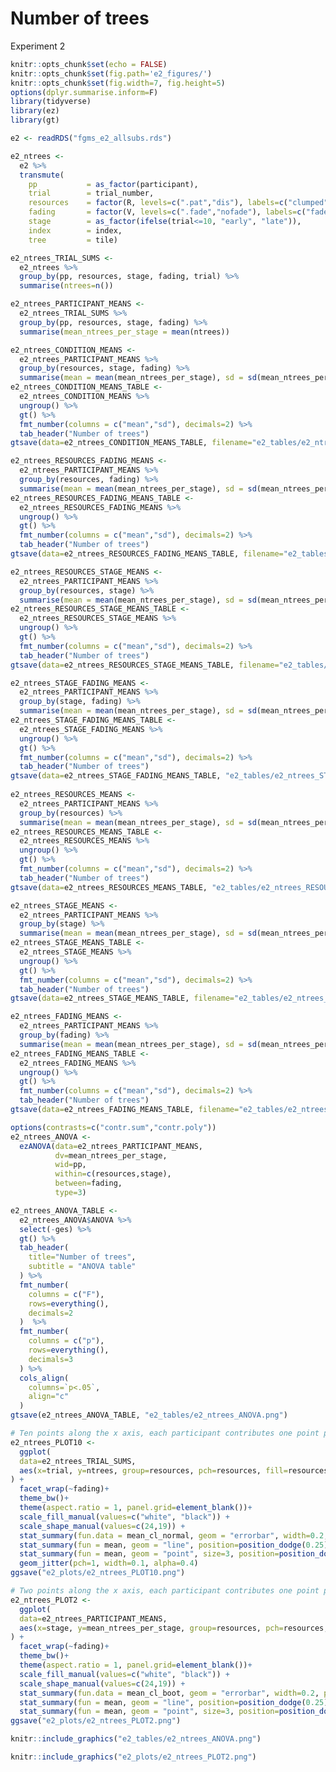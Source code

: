 # Number of trees

Experiment 2

```r
knitr::opts_chunk$set(echo = FALSE)
knitr::opts_chunk$set(fig.path='e2_figures/')
knitr::opts_chunk$set(fig.width=7, fig.height=5)
options(dplyr.summarise.inform=F)
library(tidyverse)
library(ez)
library(gt)

e2 <- readRDS("fgms_e2_allsubs.rds")

e2_ntrees <-
  e2 %>%
  transmute(
    pp           = as_factor(participant),
    trial        = trial_number,
    resources    = factor(R, levels=c(".pat","dis"), labels=c("clumped", "random")),
    fading       = factor(V, levels=c(".fade","nofade"), labels=c("fade", "no_fade")),
    stage        = as_factor(ifelse(trial<=10, "early", "late")),
    index        = index,
    tree         = tile)

e2_ntrees_TRIAL_SUMS <- 
  e2_ntrees %>% 
  group_by(pp, resources, stage, fading, trial) %>% 
  summarise(ntrees=n())

e2_ntrees_PARTICIPANT_MEANS <-
  e2_ntrees_TRIAL_SUMS %>% 
  group_by(pp, resources, stage, fading) %>% 
  summarise(mean_ntrees_per_stage = mean(ntrees))

e2_ntrees_CONDITION_MEANS <-
  e2_ntrees_PARTICIPANT_MEANS %>% 
  group_by(resources, stage, fading) %>% 
  summarise(mean = mean(mean_ntrees_per_stage), sd = sd(mean_ntrees_per_stage)) 
e2_ntrees_CONDITION_MEANS_TABLE <- 
  e2_ntrees_CONDITION_MEANS %>% 
  ungroup() %>% 
  gt() %>% 
  fmt_number(columns = c("mean","sd"), decimals=2) %>% 
  tab_header("Number of trees")
gtsave(data=e2_ntrees_CONDITION_MEANS_TABLE, filename="e2_tables/e2_ntrees_CONDITION_MEANS_TABLE.png")

e2_ntrees_RESOURCES_FADING_MEANS <-
  e2_ntrees_PARTICIPANT_MEANS %>% 
  group_by(resources, fading) %>% 
  summarise(mean = mean(mean_ntrees_per_stage), sd = sd(mean_ntrees_per_stage))
e2_ntrees_RESOURCES_FADING_MEANS_TABLE <-
  e2_ntrees_RESOURCES_FADING_MEANS %>% 
  ungroup() %>% 
  gt() %>% 
  fmt_number(columns = c("mean","sd"), decimals=2) %>% 
  tab_header("Number of trees")
gtsave(data=e2_ntrees_RESOURCES_FADING_MEANS_TABLE, filename="e2_tables/e2_ntrees_RESOURCES_FADING_MEANS_TABLE.png")

e2_ntrees_RESOURCES_STAGE_MEANS <-
  e2_ntrees_PARTICIPANT_MEANS %>% 
  group_by(resources, stage) %>% 
  summarise(mean = mean(mean_ntrees_per_stage), sd = sd(mean_ntrees_per_stage))
e2_ntrees_RESOURCES_STAGE_MEANS_TABLE <-
  e2_ntrees_RESOURCES_STAGE_MEANS %>% 
  ungroup() %>% 
  gt() %>% 
  fmt_number(columns = c("mean","sd"), decimals=2) %>% 
  tab_header("Number of trees")
gtsave(data=e2_ntrees_RESOURCES_STAGE_MEANS_TABLE, filename="e2_tables/e2_ntrees_RESOURCES_STAGE_MEANS_TABLE.png")

e2_ntrees_STAGE_FADING_MEANS <-
  e2_ntrees_PARTICIPANT_MEANS %>% 
  group_by(stage, fading) %>% 
  summarise(mean = mean(mean_ntrees_per_stage), sd = sd(mean_ntrees_per_stage))
e2_ntrees_STAGE_FADING_MEANS_TABLE <-
  e2_ntrees_STAGE_FADING_MEANS %>% 
  ungroup() %>%
  gt() %>% 
  fmt_number(columns = c("mean","sd"), decimals=2) %>%
  tab_header("Number of trees")
gtsave(data=e2_ntrees_STAGE_FADING_MEANS_TABLE, "e2_tables/e2_ntrees_STAGE_FADING_MEANS_TABLE.png")
  
e2_ntrees_RESOURCES_MEANS <-
  e2_ntrees_PARTICIPANT_MEANS %>% 
  group_by(resources) %>%
  summarise(mean = mean(mean_ntrees_per_stage), sd = sd(mean_ntrees_per_stage))
e2_ntrees_RESOURCES_MEANS_TABLE <-
  e2_ntrees_RESOURCES_MEANS %>% 
  ungroup() %>% 
  gt() %>% 
  fmt_number(columns = c("mean","sd"), decimals=2) %>%  
  tab_header("Number of trees")
gtsave(data=e2_ntrees_RESOURCES_MEANS_TABLE, "e2_tables/e2_ntrees_RESOURCES_MEANS_TABLE.png")

e2_ntrees_STAGE_MEANS <-
  e2_ntrees_PARTICIPANT_MEANS %>% 
  group_by(stage) %>% 
  summarise(mean = mean(mean_ntrees_per_stage), sd = sd(mean_ntrees_per_stage))
e2_ntrees_STAGE_MEANS_TABLE <-
  e2_ntrees_STAGE_MEANS %>% 
  ungroup() %>% 
  gt() %>% 
  fmt_number(columns = c("mean","sd"), decimals=2) %>%  
  tab_header("Number of trees")
gtsave(data=e2_ntrees_STAGE_MEANS_TABLE, filename="e2_tables/e2_ntrees_STAGE_MEANS_TABLE.png")

e2_ntrees_FADING_MEANS <-
  e2_ntrees_PARTICIPANT_MEANS %>% 
  group_by(fading) %>% 
  summarise(mean = mean(mean_ntrees_per_stage), sd = sd(mean_ntrees_per_stage))
e2_ntrees_FADING_MEANS_TABLE <-
  e2_ntrees_FADING_MEANS %>% 
  ungroup() %>% 
  gt() %>% 
  fmt_number(columns = c("mean","sd"), decimals=2) %>%  
  tab_header("Number of trees")
gtsave(data=e2_ntrees_FADING_MEANS_TABLE, filename="e2_tables/e2_ntrees_FADING_MEANS_TABLE.png")

options(contrasts=c("contr.sum","contr.poly"))
e2_ntrees_ANOVA <- 
  ezANOVA(data=e2_ntrees_PARTICIPANT_MEANS,
          dv=mean_ntrees_per_stage,
          wid=pp,
          within=c(resources,stage),
          between=fading,
          type=3)

e2_ntrees_ANOVA_TABLE <-
  e2_ntrees_ANOVA$ANOVA %>% 
  select(-ges) %>% 
  gt() %>% 
  tab_header(
    title="Number of trees",
    subtitle = "ANOVA table"
  ) %>% 
  fmt_number(
    columns = c("F"),
    rows=everything(),
    decimals=2
  )  %>% 
  fmt_number(
    columns = c("p"),
    rows=everything(),
    decimals=3
  ) %>% 
  cols_align(
    columns=`p<.05`,
    align="c"
  )
gtsave(e2_ntrees_ANOVA_TABLE, "e2_tables/e2_ntrees_ANOVA.png")

# Ten points along the x axis, each participant contributes one point per cell
e2_ntrees_PLOT10 <-
  ggplot(
  data=e2_ntrees_TRIAL_SUMS, 
  aes(x=trial, y=ntrees, group=resources, pch=resources, fill=resources)
) +
  facet_wrap(~fading)+
  theme_bw()+
  theme(aspect.ratio = 1, panel.grid=element_blank())+
  scale_fill_manual(values=c("white", "black")) +
  scale_shape_manual(values=c(24,19)) +
  stat_summary(fun.data = mean_cl_normal, geom = "errorbar", width=0.2, position=position_dodge(0.25)) +
  stat_summary(fun = mean, geom = "line", position=position_dodge(0.25)) + 
  stat_summary(fun = mean, geom = "point", size=3, position=position_dodge(0.25)) +
  geom_jitter(pch=1, width=0.1, alpha=0.4) 
ggsave("e2_plots/e2_ntrees_PLOT10.png")

# Two points along the x axis, each participant contributes one point per cell
e2_ntrees_PLOT2 <-
  ggplot(
  data=e2_ntrees_PARTICIPANT_MEANS, 
  aes(x=stage, y=mean_ntrees_per_stage, group=resources, pch=resources, fill=resources)
) +
  facet_wrap(~fading)+
  theme_bw()+
  theme(aspect.ratio = 1, panel.grid=element_blank())+
  scale_fill_manual(values=c("white", "black")) +
  scale_shape_manual(values=c(24,19)) +
  stat_summary(fun.data = mean_cl_boot, geom = "errorbar", width=0.2, position=position_dodge(0.25)) +
  stat_summary(fun = mean, geom = "line", position=position_dodge(0.25)) + 
  stat_summary(fun = mean, geom = "point", size=3, position=position_dodge(0.25))
ggsave("e2_plots/e2_ntrees_PLOT2.png")
```

```r
knitr::include_graphics("e2_tables/e2_ntrees_ANOVA.png")
```

```r
knitr::include_graphics("e2_plots/e2_ntrees_PLOT2.png")
```

